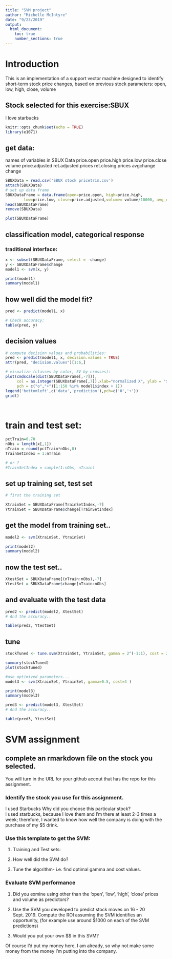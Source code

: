 ---
title: "SVM project"
author: "Michelle McIntyre"
date: "9/23/2019"
output: 
  html_document:
    toc: true
    number_sections: true
---

# Introduction
This is an implementation of a support vector machine designed to identify short-term stock price changes, based on previous stock parameters: open, low, high, close, volume

## Stock selected for this exercise:SBUX 

<!-- put your justification/choice here: !-->

I love starbucks


```{r setup, echo=FALSE, include=FALSE}
knitr::opts_chunk$set(echo = TRUE)
library(e1071)
```

## get data:
names of variables in SBUX Data
price.open price.high price.low price.close volume price.adjusted ret.adjusted.prices ret.closing.prices avgchange change


```{r}
SBUXData = read.csv('SBUX stock pricetrim.csv')
attach(SBUXData)
# set up data frame
SBUXDataFrame = data.frame(open=price.open, high=price.high,
        low=price.low, close=price.adjusted,volume= volume/10000, avg_change=avgchange, change = change)
head(SBUXDataFrame)
remove(SBUXData)

```

```{r}
plot(SBUXDataFrame)
```


## classification model, categorical response

### traditional interface:
```{r}
x <- subset(SBUXDataFrame, select = -change)
y <- SBUXDataFrame$change
model1 <- svm(x, y) 

print(model1)
summary(model1)
```



## how well did the model fit?

```{r}
pred <- predict(model1, x)

# Check accuracy:
table(pred, y)
```

## decision values

```{r}
# compute decision values and probabilities:
pred <- predict(model1, x, decision.values = TRUE)
attr(pred, "decision.values")[1:6,]

# visualize (classes by color, SV by crosses):
plot(cmdscale(dist(SBUXDataFrame[,-7])),
     col = as.integer(SBUXDataFrame[,7]),xlab="normalized X", ylab = "$ change",
     pch = c("o","+")[1:150 %in% model1$index + 1])
legend('bottomleft',c('data','prediction'),pch=c('0','+'))
grid()

     
```


# train and test set:

```{r}
pctTrain=0.70
nObs = length(x[,1])
nTrain = round(pctTrain*nObs,0)
TrainSetIndex = 1:nTrain

# or ?
#TrainSetIndex = sample(1:nObs, nTrain)
```

## set up training set, test set

```{r}
# first the training set

XtrainSet = SBUXDataFrame[TrainSetIndex,-7]
YtrainSet = SBUXDataFrame$change[TrainSetIndex]
```

## get the model from training set.. 

```{r}
model2 <- svm(XtrainSet, YtrainSet) 

print(model2)
summary(model2)
```

## now the test set.. 

```{r}
XtestSet = SBUXDataFrame[(nTrain:nObs),-7]
YtestSet = SBUXDataFrame$change[nTrain:nObs]
```

## and evaluate with the test data

```{r}
pred2 <- predict(model2, XtestSet)
# And the accuracy..

table(pred2, YtestSet)
```

## tune

```{r}
stockTuned <- tune.svm(XtrainSet, YtrainSet, gamma = 2^(-1:1), cost = 2^(-1:4))

summary(stockTuned)
plot(stockTuned)
```

```{r}
#use optimized parameters... 
model3 <- svm(XtrainSet, YtrainSet, gamma=0.5, cost=4 ) 

print(model3)
summary(model3)
```

```{r}


pred3 <- predict(model3, XtestSet)
# And the accuracy..

table(pred3, YtestSet)

```
# SVM assignment

## complete an rmarkdown file on the stock you selected.   
  You will turn in the URL for your github accout that has the repo for this assignment.

### Identify the stock you use for this assignment. 
I used Starbucks
  Why did you choose this particular stock?  
  I used starbucks, because I love them and I'm there at least 2-3 times a week; therefore, I wanted to know how well the company is doing with the purchase of my $5 drink.

<!--   Include in your final report a graph of the stock closing price over the period 20 Jan 2018 to 13 Sept 2019.  Include the .csv file in your repo for the stock you selected.  !-->

### Use this template to get the SVM:  

  1. Training and Test sets:    
<!--    What percent of the stock data did you use for the training set?  How did you select the training set size?  
    Did you select the training set to be the chronological first data observations, and the test set to be the following observations, or did you choose to randomly sample the stock data to get the training set and use the remaining observations for the test set?  Justification for your choice? !-->  
    
  2. How well did the SVM do?  
<!-- show the table of predicted vs truth for the whole data set, and then the same table for predicted vs actual results for just the test set.  !-->

  3. Tune the algorithm- i.e. find optimal gamma and cost values.  <!--Use these valuse to recompute the table of predicted vs actual results for the test set. !-->

### Evaluate SVM performance     

  1. Did you exmine using other than the 'open', 'low', 'high', 'close' prices and volume as predictors? 
  <!-- do you have any evidence that some particular set of the explanatory variables can improove predictions? !-->
  
  2. Use the SVM you developed to predict stock moves on 16 - 20 Sept. 2019.  Compute the ROI assuming the SVM identifies an opportunity, (for example use around $1000 on each of the SVM predictions)
<!-- There are 5 days available for prediction; if the daily prediction was 'U' buy the stock, then cash out when/if price increases within 5 days. If the daily predictions is 'D', sell the shock short and cash out within 5 days.  If the prediction is E, no investment.  Include your ROI results !-->  
  
  3.  Would you put your own $$ in this SVM?  
    
  Of course I'd put my money here, I am already, so why not make some money from the money I'm putting into the company. 